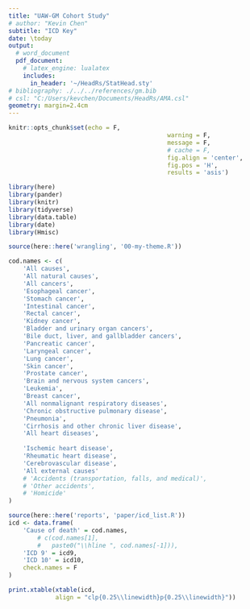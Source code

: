 ```yaml
---
title: "UAW-GM Cohort Study"
# author: "Kevin Chen"
subtitle: "ICD Key"
date: \today
output:
  # word_document
  pdf_document:
    # latex_engine: lualatex
    includes:
      in_header: '~/HeadRs/StatHead.sty'
# bibliography: ./../../references/gm.bib
# csl: "C:/Users/kevchen/Documents/HeadRs/AMA.csl"
geometry: margin=2.4cm
---
```


\fancyhead[R]{}
\renewcommand{\arraystretch}{1.1}
\renewcommand{\headrulewidth}{0pt}

```r
knitr::opts_chunk$set(echo = F,
											warning = F,
											message = F,
											# cache = F,
											fig.align = 'center',
											fig.pos = 'H',
											results = 'asis')

library(here)
library(pander)
library(knitr)
library(tidyverse)
library(data.table)
library(date)
library(Hmisc)

source(here::here('wrangling', '00-my-theme.R'))

```


```r
cod.names <- c(
	'All causes',
	'All natural causes',
	'All cancers',
	'Esophageal cancer',
	'Stomach cancer',
	'Intestinal cancer',
	'Rectal cancer',
	'Kidney cancer',
	'Bladder and urinary organ cancers',
	'Bile duct, liver, and gallbladder cancers',
	'Pancreatic cancer',
	'Laryngeal cancer',
	'Lung cancer',
	'Skin cancer',
	'Prostate cancer',
	'Brain and nervous system cancers',
	'Leukemia',
	'Breast cancer',
	'All nonmalignant respiratory diseases',
	'Chronic obstructive pulmonary disease',
	'Pneumonia',
	'Cirrhosis and other chronic liver disease',
	'All heart diseases',
	
	'Ischemic heart disease',
	'Rheumatic heart disease',
	'Cerebrovascular disease',
	'All external causes'
	# 'Accidents (transportation, falls, and medical)',
	# 'Other accidents',
	# 'Homicide'
)

```

```r
source(here::here('reports', 'paper/icd_list.R'))
icd <- data.frame(
	'Cause of death' = cod.names,
		# c(cod.names[1],
		# 	paste0("\\hline ", cod.names[-1])),
	'ICD 9' = icd9,
	'ICD 10' = icd10,
	check.names = F
)

print.xtable(xtable(icd,
			 align = "clp{0.25\\linewidth}p{0.25\\linewidth}"))
```
